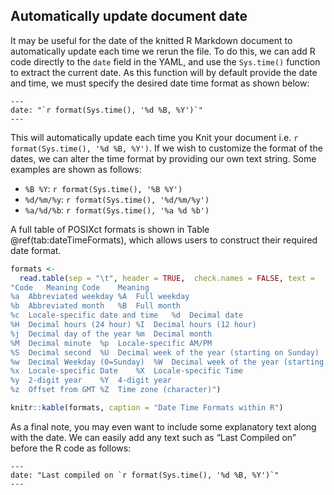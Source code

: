 ## Automatically update document date

<!--- https://stackoverflow.com/questions/23449319/yaml-current-date-in-rmarkdown --->

It may be useful for the date of the knitted R Markdown document to automatically update each time we rerun the file. To do this, we can add R code directly to the `date` field in the YAML, and use the `Sys.time()` function to extract the current date. As this function will by default provide the date and time, we must specify the desired date time format as shown below:

```cat
---
date: "`r format(Sys.time(), '%d %B, %Y')`"
---
```

This will automatically update each time you Knit your document i.e. `r format(Sys.time(), '%d %B, %Y')`. If we wish to customize the format of the dates, we can alter the time format by providing our own text string. Some examples are shown as follows:

- `%B %Y`: `r format(Sys.time(), '%B %Y')`
- `%d/%m/%y`: `r format(Sys.time(), '%d/%m/%y')`
- `%a/%d/%b`: `r format(Sys.time(), '%a %d %b')`

A full table of POSIXct formats is shown in Table \@ref(tab:dateTimeFormats), which allows users to construct their required date format.

```r
formats <-
  read.table(sep = "\t", header = TRUE,  check.names = FALSE, text = 
"Code	Meaning	Code	Meaning
%a	Abbreviated weekday	%A	Full weekday
%b	Abbreviated month	%B	Full month
%c	Locale-specific date and time	%d	Decimal date
%H	Decimal hours (24 hour)	%I	Decimal hours (12 hour)
%j	Decimal day of the year	%m	Decimal month
%M	Decimal minute	%p	Locale-specific AM/PM
%S	Decimal second	%U	Decimal week of the year (starting on Sunday)
%w	Decimal Weekday (0=Sunday)	%W	Decimal week of the year (starting on Monday)
%x	Locale-specific Date	%X	Locale-specific Time
%y	2-digit year	%Y	4-digit year
%z	Offset from GMT	%Z	Time zone (character)")

knitr::kable(formats, caption = "Date Time Formats within R")
```

As a final note, you may even want to include some explanatory text along with the date. We can easily add any text such as "Last Compiled on" before the R code as follows:

```cat
---
date: "Last compiled on `r format(Sys.time(), '%d %B, %Y')`"
---
```

